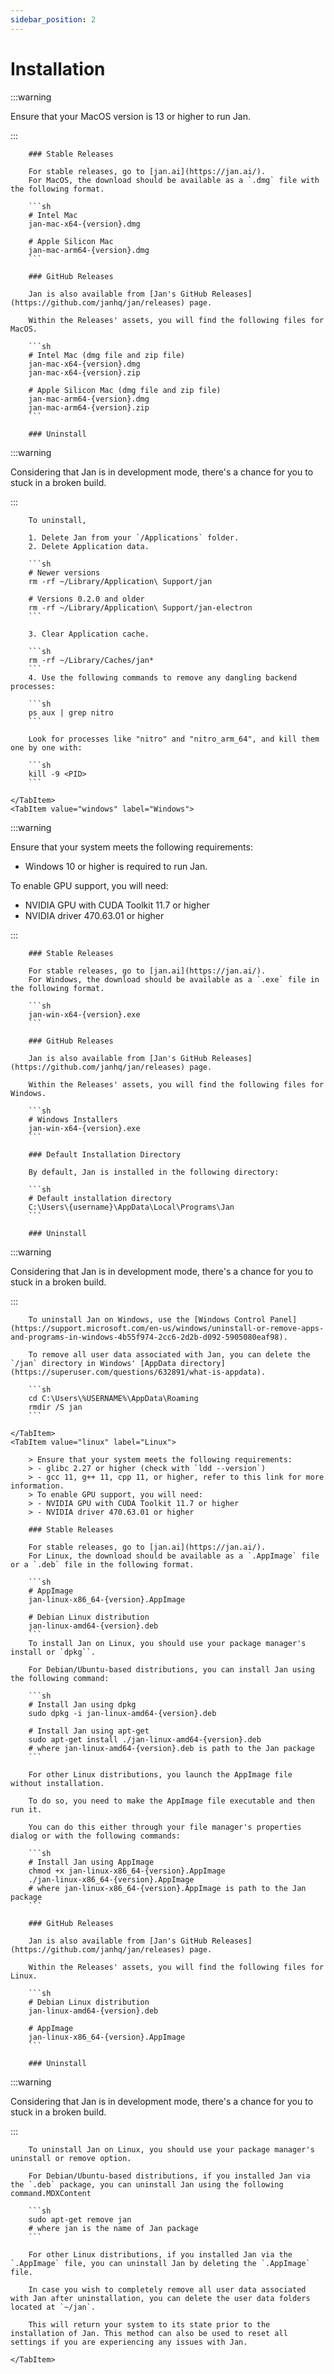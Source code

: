 ```yaml
---
sidebar_position: 2
---
```



# Installation

<Tabs>
    <TabItem value="mac" label="Mac" default>

:::warning

Ensure that your MacOS version is 13 or higher to run Jan.

:::

        ### Stable Releases

        For stable releases, go to [jan.ai](https://jan.ai/).
        For MacOS, the download should be available as a `.dmg` file with the following format.

        ```sh
        # Intel Mac
        jan-mac-x64-{version}.dmg

        # Apple Silicon Mac
        jan-mac-arm64-{version}.dmg
        ```

        ### GitHub Releases

        Jan is also available from [Jan's GitHub Releases](https://github.com/janhq/jan/releases) page.

        Within the Releases' assets, you will find the following files for MacOS.

        ```sh
        # Intel Mac (dmg file and zip file)
        jan-mac-x64-{version}.dmg
        jan-mac-x64-{version}.zip

        # Apple Silicon Mac (dmg file and zip file)
        jan-mac-arm64-{version}.dmg
        jan-mac-arm64-{version}.zip
        ```

        ### Uninstall

:::warning

Considering that Jan is in development mode, there's a chance for you to stuck in a broken build.

:::

        To uninstall,

        1. Delete Jan from your `/Applications` folder.
        2. Delete Application data.

        ```sh
        # Newer versions
        rm -rf ~/Library/Application\ Support/jan
        
        # Versions 0.2.0 and older
        rm -rf ~/Library/Application\ Support/jan-electron
        ```

        3. Clear Application cache.

        ```sh
        rm -rf ~/Library/Caches/jan*
        ```
        4. Use the following commands to remove any dangling backend processes:

        ```sh
        ps aux | grep nitro
        ```

        Look for processes like "nitro" and "nitro_arm_64", and kill them one by one with:

        ```sh
        kill -9 <PID>
        ```

    </TabItem>
    <TabItem value="windows" label="Windows">

:::warning

Ensure that your system meets the following requirements:
 - Windows 10 or higher is required to run Jan.

To enable GPU support, you will need:
 - NVIDIA GPU with CUDA Toolkit 11.7 or higher
 - NVIDIA driver 470.63.01 or higher

:::

        ### Stable Releases

        For stable releases, go to [jan.ai](https://jan.ai/).
        For Windows, the download should be available as a `.exe` file in the following format.

        ```sh
        jan-win-x64-{version}.exe
        ```

        ### GitHub Releases

        Jan is also available from [Jan's GitHub Releases](https://github.com/janhq/jan/releases) page.

        Within the Releases' assets, you will find the following files for Windows.

        ```sh
        # Windows Installers
        jan-win-x64-{version}.exe
        ```

        ### Default Installation Directory

        By default, Jan is installed in the following directory:

        ```sh
        # Default installation directory
        C:\Users\{username}\AppData\Local\Programs\Jan
        ```

        ### Uninstall

:::warning

Considering that Jan is in development mode, there's a chance for you to stuck in a broken build.

:::

        To uninstall Jan on Windows, use the [Windows Control Panel](https://support.microsoft.com/en-us/windows/uninstall-or-remove-apps-and-programs-in-windows-4b55f974-2cc6-2d2b-d092-5905080eaf98).

        To remove all user data associated with Jan, you can delete the `/jan` directory in Windows' [AppData directory](https://superuser.com/questions/632891/what-is-appdata).

        ```sh
        cd C:\Users\%USERNAME%\AppData\Roaming
        rmdir /S jan
        ```

    </TabItem>
    <TabItem value="linux" label="Linux">

        > Ensure that your system meets the following requirements:
        > - glibc 2.27 or higher (check with `ldd --version`)
        > - gcc 11, g++ 11, cpp 11, or higher, refer to this link for more information.
        > To enable GPU support, you will need:
        > - NVIDIA GPU with CUDA Toolkit 11.7 or higher
        > - NVIDIA driver 470.63.01 or higher

        ### Stable Releases

        For stable releases, go to [jan.ai](https://jan.ai/).
        For Linux, the download should be available as a `.AppImage` file or a `.deb` file in the following format.

        ```sh
        # AppImage
        jan-linux-x86_64-{version}.AppImage

        # Debian Linux distribution
        jan-linux-amd64-{version}.deb
        ```
        To install Jan on Linux, you should use your package manager's install or `dpkg``.
        
        For Debian/Ubuntu-based distributions, you can install Jan using the following command:

        ```sh
        # Install Jan using dpkg
        sudo dpkg -i jan-linux-amd64-{version}.deb

        # Install Jan using apt-get
        sudo apt-get install ./jan-linux-amd64-{version}.deb
        # where jan-linux-amd64-{version}.deb is path to the Jan package
        ```

        For other Linux distributions, you launch the AppImage file without installation. 
        
        To do so, you need to make the AppImage file executable and then run it. 
        
        You can do this either through your file manager's properties dialog or with the following commands:

        ```sh
        # Install Jan using AppImage
        chmod +x jan-linux-x86_64-{version}.AppImage
        ./jan-linux-x86_64-{version}.AppImage
        # where jan-linux-x86_64-{version}.AppImage is path to the Jan package
        ```

        ### GitHub Releases

        Jan is also available from [Jan's GitHub Releases](https://github.com/janhq/jan/releases) page.

        Within the Releases' assets, you will find the following files for Linux.

        ```sh
        # Debian Linux distribution
        jan-linux-amd64-{version}.deb

        # AppImage
        jan-linux-x86_64-{version}.AppImage
        ```

        ### Uninstall

:::warning

Considering that Jan is in development mode, there's a chance for you to stuck in a broken build.

:::

        To uninstall Jan on Linux, you should use your package manager's uninstall or remove option. 
        
        For Debian/Ubuntu-based distributions, if you installed Jan via the `.deb` package, you can uninstall Jan using the following command.MDXContent

        ```sh
        sudo apt-get remove jan
        # where jan is the name of Jan package
        ```

        For other Linux distributions, if you installed Jan via the `.AppImage` file, you can uninstall Jan by deleting the `.AppImage` file.

        In case you wish to completely remove all user data associated with Jan after uninstallation, you can delete the user data folders located at `~/jan`.
        
        This will return your system to its state prior to the installation of Jan. This method can also be used to reset all settings if you are experiencing any issues with Jan.

    </TabItem>
</Tabs>